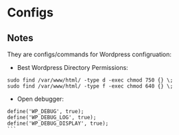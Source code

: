 # Configs

## Notes

They are configs/commands for Wordpress configruation:

- Best Wordpress Directory Permissions:

```
sudo find /var/www/html/ -type d -exec chmod 750 {} \;
sudo find /var/www/html/ -type f -exec chmod 640 {} \;
```

- Open debugger:

````
define('WP_DEBUG', true);
define('WP_DEBUG_LOG', true);
define('WP_DEBUG_DISPLAY', true);
```
````
